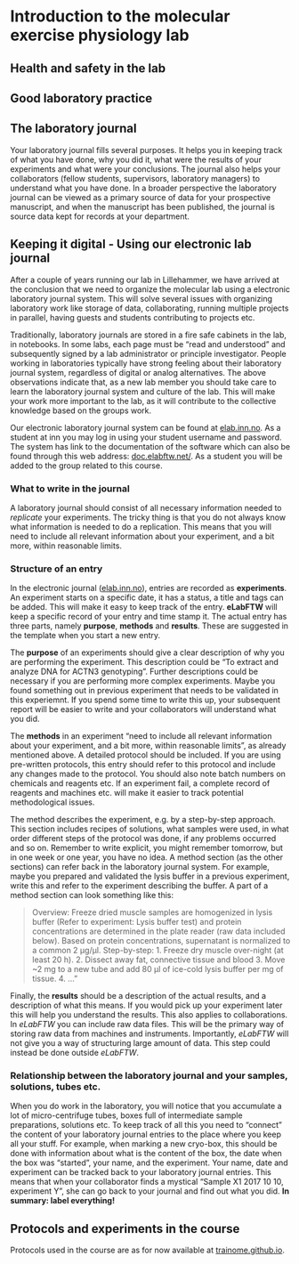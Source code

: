 # Introduction to the molecular exercise physiology lab

## Health and safety in the lab



## Good laboratory practice



## The laboratory journal

Your laboratory journal fills several purposes. It helps you in keeping track of what you have done, why you did it, what were the results of your experiments and what were your conclusions. The journal also helps your collaborators (fellow students, supervisors, laboratory managers) to understand what you have done. In a broader perspective the laboratory journal can be viewed as a primary source of data for your prospective manuscript, and when the manuscript has been published, the journal is source data kept for records at your department.

## Keeping it digital - Using our electronic lab journal

After a couple of years running our lab in Lillehammer, we have arrived at the conclusion that we need to organize the molecular lab using a electronic laboratory journal system. This will solve several issues with organizing laboratory work like storage of data, collaborating, running multiple projects in parallel, having guests and students contributing to projects etc.

Traditionally, laboratory journals are stored in a fire safe cabinets in the lab, in notebooks. In some labs, each page must be "read and understood" and subsequently signed by a lab administrator or principle investigator. People working in laboratories typically have strong feeling about their laboratory journal system, regardless of digital or analog alternatives. The above observations indicate that, as a new lab member you should take care to learn the laboratory journal system and culture of the lab. This will make your work more important to the lab, as it will contribute to the collective knowledge based on the groups work.

Our electronic laboratory journal system can be found at [elab.inn.no](elab.inn.no). As a student at inn you may log in using your student username and password. The system has link to the documentation of the software which can also be found through this web address: [doc.elabftw.net/](https://doc.elabftw.net/). As a student you will be added to the group related to this course.

### What to write in the journal
A laboratory journal should consist of all necessary information needed to *replicate* your experiments. The tricky thing is that you do not always know what information is needed to do a replication. This means that you will need to include all relevant information about your experiment, and a bit more, within reasonable limits. 

### Structure of an entry

In the electronic journal ([elab.inn.no](http://elab.inn.no)), entries are recorded as **experiments**. An experiment starts on a specific date, it has a status, a title and tags can be added. This will make it easy to keep track of the entry. **eLabFTW** will keep a specific record of your entry and time stamp it. The actual entry has three parts, namely **purpose**, **methods** and **results**. These are suggested in the template when you start a new entry.

The **purpose** of an experiments should give a clear description of why you are performing the experiment. This description could be "To extract and analyze DNA for ACTN3 genotyping". Further descriptions could be necessary if you are performing more complex experiments. Maybe you found something out in previous experiment that needs to be validated in this experiemnt. If you spend some time to write this up, your subsequent report will be easier to write and your collaborators will understand what you did.

The **methods** in an experiment "need to include all relevant information about your experiment, and a bit more, within reasonable limits", as already mentioned above. A detailed protocol should be included. If you are using pre-written protocols, this entry should refer to this protocol and include any changes made to the protocol. You should also note batch numbers on chemicals and reagents etc. If an experiment fail, a complete record of reagents and machines etc. will make it easier to track potential methodological issues.

The method describes the experiment, e.g. by a step-by-step approach. This section includes recipes of solutions, what samples were used, in what order different steps of the protocol was done, if any problems occurred and so on. Remember to write explicit, you might remember tomorrow, but in one week or one year, you have no idea. A method section (as the other sections) can refer back in the laboratory journal system. For example, maybe you prepared and validated the lysis buffer in a previous experiment, write this and refer to the experiment describing the buffer. A part of a method section can look something like this:

> Overview: Freeze dried muscle samples are homogenized in lysis buffer (Refer to experiment: Lysis buffer test) and protein concentrations are determined in the plate reader (raw data included below). Based on protein concentrations, supernatant is normalized to a common 2 μg/μl. Step-by-step:
1.	Freeze dry muscle over-night (at least 20 h).
2.	Dissect away fat, connective tissue and blood
3.	Move ~2 mg to a new tube and add 80 μl of ice-cold lysis buffer per mg of tissue.
4.	 …”

Finally, the **results** should be a description of the actual results, and a description of what this means. If you would pick up your experiment later this will help you understand the results. This also applies to collaborations. In *eLabFTW* you can include raw data files. This will be the primary way of storing raw data from machines and instruments. Importantly,  *eLabFTW* will not give you a way of structuring large amount of data. This step could instead be done outside  *eLabFTW*.  


### Relationship between the laboratory journal and your samples, solutions, tubes etc. 
When you do work in the laboratory, you will notice that you accumulate a lot of micro-centrifuge tubes, boxes full of intermediate sample preparations, solutions etc. To keep track of all this you need to “connect” the content of your laboratory journal entries to the place where you keep all your stuff. For example, when marking a new cryo-box, this should be done with information about what is the content of the box, the date when the box was “started”, your name, and the experiment. Your name, date and experiment can be tracked back to your laboratory journal entries. This means that when your collaborator finds a mystical “Sample X1 2017 10 10, experiment Y”, she can go back to your journal and find out what you did. **In summary: label everything!**


## Protocols and experiments in the course

Protocols used in the course are as for now available at [trainome.github.io](trainome.github.no).



